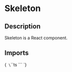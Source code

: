 
<Meta title="Components/Skeleton" of={SkeletonStories} />

# Skeleton

## Description

Skeleton is a React component.

## Imports

<Markdown>{`
\`\`\`ts
\`\`\`
`}</Markdown>

<Primary />

<ArgTypes of={SkeletonFrame}/>

